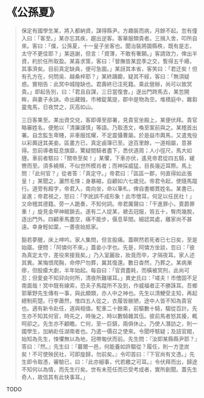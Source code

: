 # 《公孫夏》

> 保定有國學生某，將入都納資，謀得縣尹。方趣裝而病，月餘不起。忽有僮入曰：「客至。」某亦忘其疾，趨出逆客。客華服類貴者。三揖入舍，叩所自來。客曰：「僕，公孫夏，十一皇子坐客也。聞治裝將圖縣秩，既有是志，太守不更佳耶？」某遜謝，但言：「資薄，不敢有奢願。」客請效力，俾出半資，約於任所取盈。某喜求策，客曰：「督撫皆某昆季之交，暫得五千緡，其事濟矣。目前真定缺員，便可急圖。」某訝其本省，客笑曰：「君迂矣！但有孔方在，何問吳、越桑梓耶？」某終躊躕，疑其不經，客曰：「無須疑惑。實相告：此冥中城隍缺也。君壽終已注死籍。乘此營辦，尚可以致冥貴。」即起告別，曰：「君且自謀，三日當復會。」遂出門跨馬去，某忽開眸，與妻子永訣。命出藏鏹，市楮錠萬提，郡中是物為空。堆積庭中，雜芻靈鬼馬，日夜焚之，灰高如山。
>
> 三日客果至。某出資交兌，客即導至部署，見貴官坐殿上，某便伏拜。貴官略審姓名，便勉以「清廉謹慎」等語。乃取憑文，喚至案前與之。某稽首出署。自念監生卑賤，非車服炫耀，不足震懾曹屬。於是益市輿馬，又遣鬼役以彩輿迓其美妾。區畫方已，真定鹵簿已至。途百里餘，一道相屬，意甚得。忽前導者鉦息旗靡，驚疑間騎者盡下，悉伏道周；人小徑尺，馬大如貍。車前者駭曰：「關帝至矣！」某懼，下車亦伏，遙見帝君從四五騎，緩轡而至。須多繞頰，不似世所模肖者；而神採威猛，目長幾近耳際。馬上問：「此何官？」從者答：「真定守。」帝君曰：「區區一郡，何直得如此張皇！」某聞之，灑然毛悚；身暴縮，自顧如六七歲兒。帝君令起，使隨馬蹤行。道旁有殿字，帝君入，南向坐，命以筆札，俾自書鄉貫姓名。某書已，呈進；帝君視之，怒曰：「字訛誤不成形象！此市儈耳，何足以任民社！」又命稽其德籍。旁一人跪奏，不知何詞。帝君厲聲曰：「干進罪小，賣爵罪重！」旋見金甲神綰鎖去。遂有二人捉某，褫去冠服，笞五十，臀肉幾脫，逐出門外。四顧車馬盡空，痛不能步，偃息草間。細認其處，離家尚不甚遠。幸身輕如葉，一晝夜始抵家。
>
> 豁若夢醒，床上呻吟。家人集問，但言股痛。蓋瞑然若死者已七日矣，至是始寤。便問：「阿憐何不來。」蓋妾小字也。先是，阿憐方坐談，忽曰：「彼為真定太守，差役來接我矣。」乃入室麗妝，妝竟而卒，才隔夜耳。家人述其異。某悔恨爬胸，命停尸勿葬，冀其復還。數日杳然，乃葬之。某病漸瘳，但股瘡大劇，半年始起。每自曰：「官資盡耗，而橫被冥刑，此尚可忍；但愛妾不知舁向何所，清夜所難堪耳。」異史氏曰：「嗟夫！市儈固不足南面哉！冥中既有線索，恐夫子馬蹤所不及到，作威福者正不勝誅耳。吾鄉郭華野先生傳有一事，與此頗類，亦人中之神也。先生以清鯁受主知，再起總制荊楚。行李蕭然，惟四五人從之，衣履皆敝陋，途中人皆不知為貴官也。適有新令赴任，道與相值。駝車二十餘乘，前驅數十騎，騶從百計。先生亦不知其何官，時先之，時後之，時以數騎雜其伍。彼前馬者怒其擾，輒呵卻之。先生亦不顧瞻。亡何，至一巨鎮，兩俱休止。乃使人潛訪之，則一國學生，加納赴任湖南者也。乃遣一價召之使來。令聞呼駭疑；及詰官閥，始知為先生，悚懼無以為地，冠帶匍伏而前。先生問：『汝即某縣縣尹耶？』答曰：『然。』先生曰：『蕞爾一邑，何能養如許騶從？履任，則一方塗炭矣！不可使殃民社，可即旋歸，勿前矣。』令叩首曰：『下官尚有文憑。」先生即令取憑，審驗已，曰：『此亦細事，代若繳之可耳。』令伏拜而出，歸途不知何以為情，而先生行矣。世有未蒞任而已受考成者，實所創聞。蓋先生奇人，故信其有此快事耳。」

TODO
